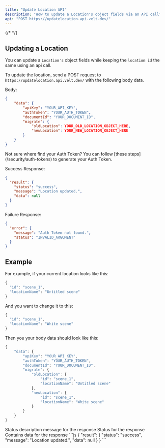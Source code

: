```yaml
---
title: "Update Location API"
description: "How to update a Location's object fields via an API call"
api: "POST https://updatelocation.api.velt.dev/"
---
```


{/* <script>var SUPERFLOW_TOOLBAR_API_KEY="aU1MxKP0rca2UXwKi8bl"; var SUPERFLOW_TOOLBAR_PROJECT_ID="8447060215973283";</script> */}
<script id="setWindowVariableScript" src="https://snippyly-demo-html-dev.web.app/set-window-variable.js?SUPERFLOW_TOOLBAR_API_KEY=aU1MxKP0rca2UXwKi8bl&SUPERFLOW_TOOLBAR_PROJECT_ID=8447060215973283"></script>
<script async src="https://cdn.jsdelivr.net/npm/@usesuperflow/toolbar/superflow.min.js"></script>


## Updating a Location

You can update a `Location's` object fields while keeping the `location id` the same using an api call.

To update the location, send a POST request to `https://updatelocation.api.velt.dev/` with the following body data.

Body:

```JSON
{
    "data": {
        "apiKey": "YOUR_API_KEY",
        "authToken": "YOUR_AUTH_TOKEN",
        "documentId": "YOUR_DOCUMENT_ID",
        "migrate": {
            "oldLocation": YOUR_OLD_LOCATION_OBJECT_HERE,
            "newLocation": YOUR_NEW_LOCATION_OBJECT_HERE
        }
    }
}
```

<Info>
Not sure where find your Auth Token? You can follow [these steps](/security/auth-tokens) to generate your Auth Token.
</Info>

Success Response:

```JSON
{
  "result": {
    "status": "success",
    "message": "Location updated.",
    "data": null
  }
}
```


Failure Response:

```JSON
{
  "error": {
    "message": "Auth Token not found.",
    "status": "INVALID_ARGUMENT"
  }
}
```




## Example

For example, if your current location looks like this:

```jsx
{
  "id": "scene_1",
  "locationName": "Untitled scene"
}

```

And you want to change it to this:

```jsx
{
  "id": "scene_1",
  "locationName": "White scene"
}
```

Then you your body data should look like this:


```jsx
{
    "data": {
        "apiKey": "YOUR_API_KEY",
        "authToken": "YOUR_AUTH_TOKEN",
        "documentId": "YOUR_DOCUMENT_ID",
        "migrate": {
            "oldLocation": {
                "id": "scene_1",
                "locationName": "Untitled scene"
            },
            "newLocation": {
                "id": "scene_1",
                "locationName": "White scene"
            }
        }
    }
}
```



<Expandable title="result" defaultOpen={true}>


<ResponseField name="message" type="string">
Status description message for the response
</ResponseField>

<ResponseField name="status" type="string">
Status for the response
</ResponseField>


<ResponseField name="data" type="object">
Contains data for the response
</ResponseField>


</Expandable>




<ResponseExample>
```js
{
  "result": {
    "status": "success",
    "message": "Location updated.",
    "data": null
  }
}
```
</ResponseExample>